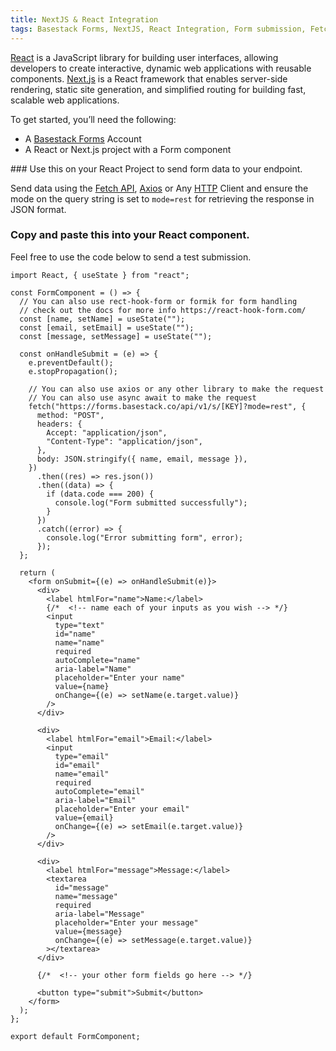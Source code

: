 ```yaml
---
title: NextJS & React Integration
tags: Basestack Forms, NextJS, React Integration, Form submission, Fetch API, Axios, React, Next.js, API integration, JSON response, Web development, Developer tools, "2025"
---
```



[React](https://react.dev/?ref=basestack.co) is a JavaScript library for building user interfaces, allowing developers to create interactive, dynamic web applications with reusable components. [Next.js](https://nextjs.org/?ref=basestack.co) is a React framework that enables server-side rendering, static site generation, and simplified routing for building fast, scalable web applications.

To get started, you’ll need the following:

- A [Basestack Forms](https://forms.basestack.co) Account
- A React or Next.js project with a Form component

<Steps>

<Step>
### Use this on your React Project to send form data to your endpoint.

Send data using the [Fetch API](https://developer.mozilla.org/en-US/docs/Web/API/Fetch_API?ref=basestack.co), [Axios](https://axios-http.com/?ref=basestack.co) or Any [HTTP](https://developer.mozilla.org/en-US/docs/Web/HTTP?ref=basestack.co) Client and ensure the mode on the query string is set to `mode=rest` for retrieving the response in JSON format.
</Step>
<Step>
### Copy and paste this into your React component.

Feel free to use the code below to send a test submission.


```tsx copy title="contact.js"
import React, { useState } from "react";

const FormComponent = () => {
  // You can also use rect-hook-form or formik for form handling
  // check out the docs for more info https://react-hook-form.com/
  const [name, setName] = useState("");
  const [email, setEmail] = useState("");
  const [message, setMessage] = useState("");

  const onHandleSubmit = (e) => {
    e.preventDefault();
    e.stopPropagation();

    // You can also use axios or any other library to make the request
    // You can also use async await to make the request
    fetch("https://forms.basestack.co/api/v1/s/[KEY]?mode=rest", {
      method: "POST",
      headers: {
        Accept: "application/json",
        "Content-Type": "application/json",
      },
      body: JSON.stringify({ name, email, message }),
    })
      .then((res) => res.json())
      .then((data) => {
        if (data.code === 200) {
          console.log("Form submitted successfully");
        }
      })
      .catch((error) => {
        console.log("Error submitting form", error);
      });
  };

  return (
    <form onSubmit={(e) => onHandleSubmit(e)}>
      <div>
        <label htmlFor="name">Name:</label>
        {/*  <!-- name each of your inputs as you wish --> */}
        <input
          type="text"
          id="name"
          name="name"
          required
          autoComplete="name"
          aria-label="Name"
          placeholder="Enter your name"
          value={name}
          onChange={(e) => setName(e.target.value)}
        />
      </div>

      <div>
        <label htmlFor="email">Email:</label>
        <input
          type="email"
          id="email"
          name="email"
          required
          autoComplete="email"
          aria-label="Email"
          placeholder="Enter your email"
          value={email}
          onChange={(e) => setEmail(e.target.value)}
        />
      </div>

      <div>
        <label htmlFor="message">Message:</label>
        <textarea
          id="message"
          name="message"
          required
          aria-label="Message"
          placeholder="Enter your message"
          value={message}
          onChange={(e) => setMessage(e.target.value)}
        ></textarea>
      </div>

      {/*  <!-- your other form fields go here --> */}

      <button type="submit">Submit</button>
    </form>
  );
};

export default FormComponent;
```
</Step>
</Steps>
